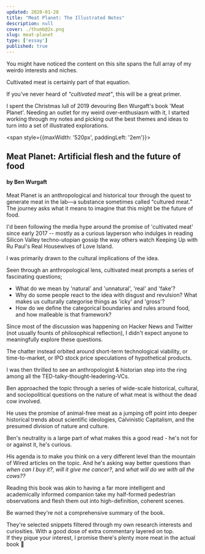 ```yaml
---
updated: 2020-01-28
title: "Meat Planet: The Illustrated Notes"
description: null
cover: ./thumb@2x.png
slug: meat-planet
type: ['essay']
published: true
---
```


You might have noticed the content on this site spans the full array of my weirdo interests and niches. 

Cultivated meat is certainly part of that equation. 

If you've never heard of *"cultivated meat"*, this will be a great primer.

I spent the Christmas lull of 2019 devouring Ben Wurgaft's book 'Meat Planet'. 
Needing an outlet for my weird over-enthusiasm with it, I started working through my notes and picking out the best themes and ideas to turn into a set of illustrated explorations.

<Halfspacer />

<TwoCol imgPadding='2em'>

<BasicImage maxwidth="300px" src="https://images.ucpress.edu/covers/isbn13/9780520295537.jpg" alt="Book cover for Meat Planet" />

<span style={{maxWidth: '520px', paddingLeft: '2em'}}>

## Meat Planet: Artificial flesh and the future of food

#### by Ben Wurgaft

Meat Planet is an anthropological and historical tour through the quest to generate meat in the lab—a substance sometimes called “cultured meat.” The journey asks what it means to imagine that this might be the future of food.

</span>


</TwoCol>

I'd been following the media hype around the promise of 'cultivated meat' since early 2017 -- mostly as a curious layperson who indulges in reading Silicon Valley techno-utopian gossip the way others watch Keeping Up with Ru Paul's Real Housewives of Love Island.

I was primarily drawn to the cultural implications of the idea.

Seen through an anthropological lens, cultivated meat prompts a series of fascinating questions;
- What do we mean by 'natural' and 'unnatural', 'real' and 'fake'?
- Why do some people react to the idea with disgust and revulsion? What makes us culturally categorise things as 'icky' and 'gross'?
- How do we define the categorical boundaries and rules around food, and how malleable is that framework?

Since most of the discussion was happening on Hacker News and Twitter (not usually founts of philosophical reflection), I didn't expect anyone to meaningfully explore these questions.

The chatter instead orbited around short-term technological viability, or time-to-market, or IPO stock price speculations of hypothetical products.

I was then thrilled to see an anthropologist & historian step into the ring among all the TED-talky-thought-leadering-VCs.

Ben approached the topic through a series of wide-scale historical, cultural, and sociopolitical questions on the nature of what meat is without the dead cow involved.

He uses the promise of animal-free meat as a jumping off point into deeper historical trends about scientific ideologies, Calvinistic Capitalism, and the presumed division of nature and culture.

Ben's neutrality is a large part of what makes this a good read - he's not for or against it, he's curious.

His agenda is to make you think on a very different level than the mountain of Wired articles on the topic. And he's asking way better questions than *when can I buy it?*, *will it give me cancer?*, and *what will do we with all the cows??*

Reading this book was akin to having a far more intelligent and academically informed companion take my half-formed pedestrian observations and flesh them out into high-definition, coherent scenes.

Be warned they're not a comprehensive summary of the book.

They're selected snippets filtered through my own research interests and curiosities. With a good dose of extra commentary layered on top.   
If they pique your interest, I promise there's plenty more meat in the actual book <span>🍖</span>

<br />

<BasicImage maxwidth="1200px" src="https://res.cloudinary.com/dxj9qr5gj/image/upload/v1619764285/maggieappleton.com/essays/meat-planet/OriginStoryLabMeat_1-Full_2x_gipupn.png" alt="Illustrated notes on the book Meat Planet" />

<BasicImage maxwidth="1200px" src="https://res.cloudinary.com/dxj9qr5gj/image/upload/v1619764307/maggieappleton.com/essays/meat-planet/LabMeatOrigin_Frame234_ruzewo.png" alt="Illustrated notes on the book Meat Planet" />

<BasicImage maxwidth="1100px" src="https://res.cloudinary.com/dxj9qr5gj/image/upload/v1619692805/maggieappleton.com/essays/meat-planet/Artboard_2_copy_fzzreh.png" alt="Illustrated notes on the book Meat Planet" />

<BasicImage maxwidth="1200px" src="https://res.cloudinary.com/dxj9qr5gj/image/upload/v1619692793/maggieappleton.com/essays/meat-planet/ReductiveSociobiology_Full_copy_ck0gv2.png" alt="Illustrated notes on the book Meat Planet" />

<BasicImage maxwidth="1200px" src="https://res.cloudinary.com/dxj9qr5gj/image/upload/v1619692753/maggieappleton.com/essays/meat-planet/TechDisharmony_2x_ttigav.png" alt="Illustrated notes on the book Meat Planet" />

<BasicImage maxwidth="1200px" src="https://res.cloudinary.com/dxj9qr5gj/image/upload/v1619692818/maggieappleton.com/essays/meat-planet/PaleoBarProsthetics_2x_iaw9cc.png" alt="Illustrated notes on the book Meat Planet" />

<BasicImage maxwidth="1200px" src="https://res.cloudinary.com/dxj9qr5gj/image/upload/v1619692702/maggieappleton.com/essays/meat-planet/IndustrialMeat_lsln54.png" alt="Illustrated notes on the book Meat Planet" />

<BasicImage maxwidth="1200px" src="https://res.cloudinary.com/dxj9qr5gj/image/upload/v1619692855/maggieappleton.com/essays/meat-planet/Unfathomable_Meat-Part2_euirvx.png" alt="Illustrated notes on the book Meat Planet" />

<BasicImage maxwidth="1100px" src="https://res.cloudinary.com/dxj9qr5gj/image/upload/v1619692717/maggieappleton.com/essays/meat-planet/Unfathomable_Meat_1_y0fqkd.png" alt="Illustrated notes on the book Meat Planet" />

<BasicImage maxwidth="1100px" src="https://res.cloudinary.com/dxj9qr5gj/image/upload/v1619692723/maggieappleton.com/essays/meat-planet/JesusMeat_OG_ofts8d.png" alt="Illustrated notes on the book Meat Planet" />